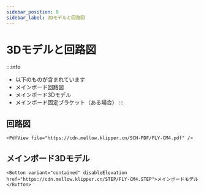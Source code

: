 ```yaml
---
sidebar_position: 8
sidebar_label: 3Dモデルと回路図
---
```


# 3Dモデルと回路図

:::info
* 以下のものが含まれています
* メインボード回路図
* メインボード3Dモデル
* メインボード固定ブラケット（ある場合）
:::

## 回路図

    <PdfView file="https://cdn.mellow.klipper.cn/SCH-PDF/FLY-CM4.pdf" />


## メインボード3Dモデル

    <Button variant="contained" disableElevation href="https://cdn.mellow.klipper.cn/STEP/FLY-CM4.STEP">メインボードモデル</Button>
